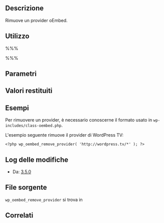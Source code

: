 {{Languages|
{{en|Function Reference/wp_oembed_remove_provider}}
{{it|Riferimento funzioni/wp_oembed_remove_provider}}
}}
== Descrizione ==
Rimuove un provider oEmbed.

== Utilizzo ==

%%% <?php wp_oembed_remove_provider( $format ) ?> %%%

== Parametri ==
{{it:Parameter|$format|string|Il formato dell'URL del provider oEmbed che si vuole rimuovere.}}

== Valori restituiti ==
{{it:Return||boolean|True se il provider è stato rimosso, False altrimenti.}}

== Esempi ==

Per rimuovere un provider, è necessario conoscerne il formato usato in <tt>wp-includes/class-oembed.php</tt>. 

L'esempio seguente rimuove il provider di WordPress TV:
 <nowiki><?php wp_oembed_remove_provider( 'http://wordpress.tv/*' ); ?></nowiki>

== Log delle modifiche ==

* Da: [[Version_3.5|3.5.0]]

== File sorgente ==

<tt>wp_oembed_remove_provider</tt> si trova in {{Trac|wp-includes/media.php}}

== Correlati ==
{{it:Embed Tags}}

{{it:Tag Footer}}